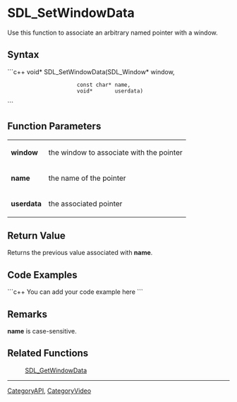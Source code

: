 <!-- pragma section-numbers off -->
<!-- pragma camelcase off -->

= SDL_SetWindowData =
Use this function to associate an arbitrary named pointer with a window.


== Syntax ==
```c++
void* SDL_SetWindowData(SDL_Window* window,
                       const char* name,
                       void*       userdata)
```

== Function Parameters ==
{|
|'''window'''
|the window to associate with the pointer
|-
|'''name'''
|the name of the pointer
|-
|'''userdata'''
|the associated pointer
|}

== Return Value ==
Returns the previous value associated with '''name'''.

== Code Examples ==
```c++
You can add your code example here
```

== Remarks ==
'''name''' is case-sensitive.

== Related Functions ==
:[[SDL_GetWindowData]]

----
[[CategoryAPI]], [[CategoryVideo]]
